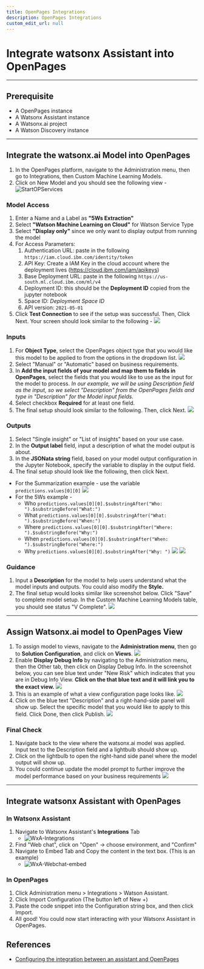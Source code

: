 ```yaml
---
title: OpenPages Integrations
description: OpenPages Integrations
custom_edit_url: null
---
```


# Integrate watsonx Assistant into OpenPages

---

## Prerequisite

- A OpenPages instance
- A Watsonx Assistant instance
- A Watsonx.ai project
- A Watson Discovery instance

---

## Integrate the watsonx.ai Model into OpenPages

1. In the OpenPages platform, navigate to the Administration menu, then go to Integrations, then Custom Machine Learning Models.
2. Click on New Model and you should see the following view -
   ![StartOPServices](../../assets/screenshots/openpages-model-config.png)

### Model Access

1. Enter a Name and a Label as **"5Ws Extraction"**
2. Select **"Watson Machine Learning on Cloud"** for Watson Service Type
3. Select **"Display only"** since we only want to display output from running the model
4. For Access Parameters:
   1. Authentication URL: paste in the following `https://iam.cloud.ibm.com/identity/token`
   2. API Key: Create a IAM Key in the cloud account where the deployment lives (https://cloud.ibm.com/iam/apikeys)
   3. Base Deployment URL: paste in the following `https://us-south.ml.cloud.ibm.com/ml/v4`
   4. Deployment ID: this should be the **Deployment ID** copied from the jupyter notebook
   5. Space ID: _Deployment Space ID_
   6. API version: `2021-05-01`
5. Click **Test Connection** to see if the setup was successful. Then, Click Next. Your screen should look similar to the following -
   ![](../../assets/screenshots/Test-connection-success.png)

### Inputs

1. For **Object Type**, select the OpenPages object type that you would like this model to be applied to from the options in the dropdown list.
   ![](../../assets/screenshots/openpages-model-config-inputs.png)
2. Select "Manual" or "Automatic" based on business requirements.
3. In **Add the input fields of your model and map them to fields in OpenPages**, select the fields that you would like to use as the input for the model to process. _In our example, we will be using Description field as the input, so we select "Description" from the OpenPages fields and type in "Description" for the Model input fields._
4. Select checkbox **Required** for at least one field.
5. The final setup should look similar to the following. Then, click Next.
   ![](../../assets/screenshots/openpages-edit-model-inputs.png)

### Outputs

1. Select "Single insight" or "List of insights" based on your use case.
2. In the **Output label** field, input a description of what the model output is about.
3. In the **JSONata string** field, based on your model output configuration in the Jupyter Notebook, specify the variable to display in the output field.
4. The final setup should look like the following, then click Next.

- For the Summarization example - use the variable `predictions.values[0][0]`
  ![](../../assets/screenshots/openpages-model-config-outputs.png)
- For the 5Ws example -
  - Who `predictions.values[0][0].$substringAfter("Who: ").$substringBefore("What:")`
  - What `predictions.values[0][0].$substringAfter("What: ").$substringBefore("When:")`
  - Where `predictions.values[0][0].$substringAfter("Where: ").$substringBefore("Why:")`
  - When `predictions.values[0][0].$substringAfter("When: ").$substringBefore("Where:")`
  - Why `predictions.values[0][0].$substringAfter("Why: ")`
    ![](../../assets/screenshots/openpages-model-config-outputs-5w.png)
    ![](../../assets/screenshots/openpages-model-config-outputs-5w-2.png)

### Guidance

1. Input a **Description** for the model to help users understand what the model inputs and outputs. You could also modify the **Style.**
2. The final setup would looks similar like screenshot below. Click "Save" to complete model setup. In the Custom Machine Learning Models table, you should see status "V Complete".
   ![](../../assets/screenshots/openpages-model-config-guidance.png)

---

## Assign Watsonx.ai model to OpenPages View

1. To assign model to views, navigate to the **Administration menu**, then go to **Solution Configuration**, and click on **Views**.
   ![](../../assets/screenshots/openpages-system-config-views.png)
2. Enable **Display Debug Info** by navigating to the Administration menu, then the Other tab, then click on Display Debug Info. In the screenshot below, you can see blue text under "New Risk" which indicates that you are in Debug Info View. **Click on the that blue text and it will link you to the exact view.**
   ![](../../assets/screenshots/openpages-display-debug-info.png)
3. This is an example of what a view configuration page looks like.
   ![](../../assets/screenshots/openpages-view-page.png)
4. Click on the blue text "Description" and a right-hand-side panel will show up. Select the specific model that you would like to apply to this field. Click Done, then click Publish.
   ![](../../assets/screenshots/openpages-description-model-config.png)

### Final Check

1. Navigate back to the view where the watsonx.ai model was applied. Input text to the Description field and a lightbulb should show up.
2. Click on the lightbulb to open the right-hand side panel where the model output will show up.
3. You could continue update the model prompt to further improve the model performance based on your business requirements
   ![](../../assets/screenshots/5Ws-lightbulb.png)

---

## Integrate watsonx Assistant with OpenPages

### In Watsonx Assistant

1. Navigate to Watsonx Assistant's **Integrations** Tab
   - ![WxA-Integrations](../../assets/screenshots/WxA-Integrations.png)
1. Find "Web chat", click on "Open" -> choose environment, and "Confirm"
1. Navigate to Embed Tab and Copy the content in the text box. (This is an example)
   - ![WxA-Webchat-embed](../../assets/screenshots/WxA-Webchat-embed.png)

### In OpenPages

1. Click Administration menu > Integrations > Watson Assistant.
1. Click Import Configuration (The button left of New +)
1. Paste the code snippet into the Configuration string box, and then click Import.
1. All good! You could now start interacting with your Watsonx Assistant in OpenPages.

## References

- [Configuring the integration between an assistant and OpenPages](https://www.ibm.com/docs/en/openpages/9.0.0?topic=assistant-configuring-integration-between-openpages)

